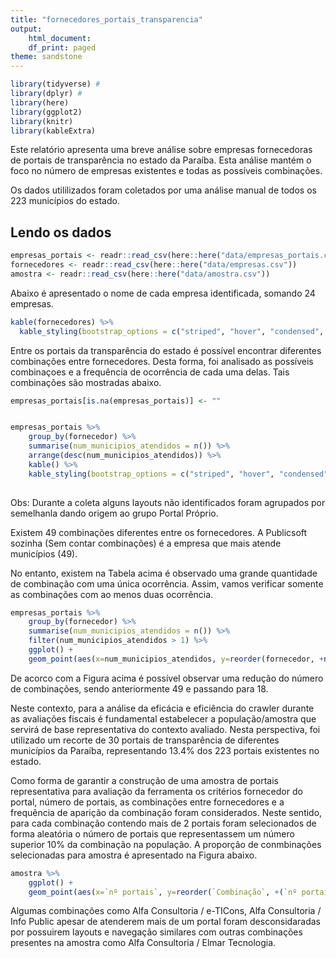 ```yaml
---
title: "fornecedores_portais_transparencia"
output:
    html_document:
    df_print: paged
theme: sandstone
---
```


```r
library(tidyverse) # 
library(dplyr) # 
library(here)
library(ggplot2)
library(knitr)
library(kableExtra)
```


Este relatório apresenta uma breve análise sobre empresas fornecedoras de portais de transparência no estado da Paraíba. Esta análise mantém o foco no número de empresas existentes e todas as possíveis combinações.

Os dados utililizados foram coletados por uma análise manual de todos os 223 municípios do estado. 


## Lendo os dados

```r
empresas_portais <- readr::read_csv(here::here("data/empresas_portais.csv"))
fornecedores <- readr::read_csv(here::here("data/empresas.csv"))
amostra <- readr::read_csv(here::here("data/amostra.csv"))
```

Abaixo é apresentado o nome de cada empresa identificada, somando 24 empresas. 

```r
kable(fornecedores) %>%
  kable_styling(bootstrap_options = c("striped", "hover", "condensed", "responsive"))
```

Entre os portais da transparência do estado é possível encontrar diferentes combinações entre fornecedores. Desta forma, foi analisado as possíveis combinaçoes e a frequência de ocorrência de cada uma delas. Tais combinações são mostradas abaixo. 

```r
empresas_portais[is.na(empresas_portais)] <- ""


empresas_portais %>%
    group_by(fornecedor) %>%
    summarise(num_municipios_atendidos = n()) %>%
    arrange(desc(num_municipios_atendidos)) %>% 
    kable() %>%
    kable_styling(bootstrap_options = c("striped", "hover", "condensed", "responsive"))
    
```
Obs: Durante a coleta alguns layouts não identificados foram agrupados por semelhanla dando origem ao grupo Portal Próprio. 

Existem 49 combinações diferentes entre os fornecedores. A Publicsoft sozinha (Sem contar combinações) é a empresa que mais atende municípios (49).

No entanto, existem na Tabela acima é observado uma grande quantidade de combinação com uma única ocorrência. Assim, vamos verificar somente as combinações com ao menos duas ocorrência.


```r
empresas_portais %>%
    group_by(fornecedor) %>%
    summarise(num_municipios_atendidos = n()) %>%
    filter(num_municipios_atendidos > 1) %>%
    ggplot() + 
    geom_point(aes(x=num_municipios_atendidos, y=reorder(fornecedor, +num_municipios_atendidos)), color='darkblue')  
```

De acorco com a Figura acima é possível observar uma redução do número de combinações, sendo anteriormente 49 e passando para 18.

Neste contexto, para a análise da eficácia e eficiência do crawler durante as avaliações fiscais é fundamental estabelecer a população/amostra que servirá de base representativa do contexto avaliado. Nesta perspectiva, foi utilizado um recorte de 30 portais de transparência de diferentes municípios da Paraíba, representando 13.4% dos 223 portais existentes no estado.

Como forma de garantir a construção de uma amostra de portais representativa para avaliação da ferramenta os critérios fornecedor do portal, número de portais, as combinações entre fornecedores e a frequência de aparição da combinação foram considerados. Neste sentido, para cada combinação contendo mais de 2 portais foram selecionados de forma aleatória o número de portais que representassem um número superior 10% da combinação na população. A proporção de conmbinações selecionadas para amostra é apresentado na Figura abaixo.


```r
amostra %>%
    ggplot() + 
    geom_point(aes(x=`nº portais`, y=reorder(`Combinação`, +(`nº portais`))), color='darkblue')  
```
Algumas combinações como Alfa Consultoria / e-TICons, Alfa Consultoria / Info Public apesar de atenderem mais de um portal foram desconsidaradas por possuirem layouts e navegação similares com outras combinações presentes na amostra como Alfa Consultoria / Elmar Tecnologia.



